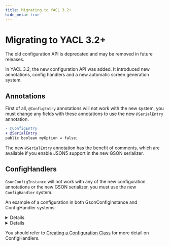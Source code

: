 ```yaml
---
title: Migrating to YACL 3.2+
hide_meta: true
---
```


# Migrating to YACL 3.2+

<Callout variant="danger">
The old configuration API is deprecated and may be removed in future releases.
</Callout>

In YACL 3.2, the new configuration API was added. It introduced new annotations, config handlers and a new automatic screen generation system.

## Annotations

First of all, `@ConfigEntry` annotations will not work with the new system, you must change any fields with these annotations to use the new `@SerialEntry` annotation.

```diff
- @ConfigEntry
+ @SerialEntry
public boolean myOption = false;
```

The new `@SerialEntry` annotation has the benefit of comments, which are available if you enable JSON5 support in the new GSON serializer.

## ConfigHandlers

`GsonConfigInstance` will not work with any of the new configuration annotations or the new GSON serializer, you must use the new `ConfigHandler` system.

An example of a configuration in both GsonConfigInstance and ConfigHandler systems:

<details>

    <summary>GsonConfigInstance</summary>
    
```java 
private static final Path CONFIG_FILE_PATH = ...;

private static final GsonConfigInstance<MyConfig> GSON = GsonConfigInstance.createBuilder(MyConfig.class)
    .overrideGsonBuilder(new GsonBuilder()
    .disableHtmlEscaping()
    .setPrettyPrinting()
    .registerTypeAdapter(Something.class, new SomethingTypeAdapter())
    .registerTypeAdapter(SomethingElse.class, new SomethingElseTypeAdapter())
    .create())
    .setPath(CONFIG_FILE_PATH)
    .build();
```

</details>

<details>

    <summary>ConfigHandler</summary>

```java
private static final Path CONFIG_FILE_PATH = ...;

private static final ConfigHandler<MyConfig> HANDLER = ConfigClassHandler
                .createBuilder(MyConfig.class)
                .id(new Identifier("mymod", "config"))
                .serializer(config -> {
                  // Pretty Printing is enabled by default now.
                  var builder = GsonConfigSerializerBuilder
                    .create(config)
                    .setPath(CONFIG_FILE_PATH)
                    .appendGsonBuilder(builder -> builder.registerTypeAdapter(Something.class, new SomethingTypeAdapter()))
                    .appendGsonBuilder(builder -> builder.registerTypeAdapter(SomethingElse.class, new SomethingElseTypeAdapter()))
                    .appendGsonBuilder(builder -> builder.disableHtmlEscaping())
                    //.setJson5(true) // uncomment this for JSON5 support

                  return builder.build();
                })
                .build();
```
    
</details>

You should refer to [Creating a Configuration Class](../getting-started/creating) for more detail on ConfigHandlers.
